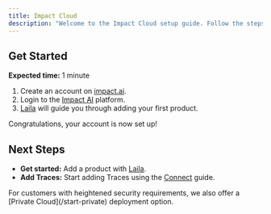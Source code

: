 ```yaml
---
title: Impact Cloud
description: "Welcome to the Impact Cloud setup guide. Follow the steps below to get started."
---
```


## Get Started

**Expected time:** 1 minute

1. Create an account on [impact.ai](https://impact.ai).
2. Login to the [Impact AI](https://impact.ai) platform.
3. [Laila](/workflows/laila) will guide you through adding your first product.

Congratulations, your account is now set up!


## Next Steps

- **Get started:** Add a product with [Laila](/workflows/laila).
- **Add Traces:** Start adding Traces using the [Connect](/quickstart) guide.

<Info>
  For customers with heightened security requirements, we also offer a [Private Cloud](/start-private) deployment option.
</Info>
